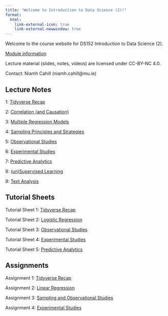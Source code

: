 ```yaml
---
title: "Welcome to Introduction to Data Science (2)!"
format:
  html:
    link-external-icon: true
    link-external-newwindow: true
---
```


Welcome to the course website for DS152 Introduction to Data Science (2).

[Module information](https://ncahill89.github.io/DS152/0-Information.html)

Lecture material (slides, notes, videos) are licensed under CC-BY-NC 4.0.

Contact: Niamh Cahill (niamh.cahill\@mu.ie)

## Lecture Notes

1: [Tidyverse Recap](https://ncahill89.github.io/DS152/1-TidyverseRecap.html)

2: [Correlation (and Causation)](https://ncahill89.github.io/DS152/2-Correlation.html)

3: [Multiple Regression Models](https://ncahill89.github.io/DS152/3-MultipleRegression.html)

4: [Sampling Principles and Strategies](https://ncahill89.github.io/DS152/4-sampling.html)

5: [Observational Studies](https://ncahill89.github.io/DS152/5-ObservationalStudies.html)

6: [Experimental Studies](https://ncahill89.github.io/DS152/6-experiments.html)

7: [Predictive Analytics](https://ncahill89.github.io/DS152/7-PredictiveAnalytics.html)

8: [(un)Supervised Learning](https://ncahill89.github.io/DS152/8-(un)supervisedLearning.html)

9: [Text Analysis](https://ncahill89.github.io/DS152/9b-text.html)


## Tutorial Sheets

Tutorial Sheet 1: [Tidyverse Recap](https://ncahill89.github.io/DS152/Tutorial1.html)

Tutorial Sheet 2: [Logistic Regression](https://ncahill89.github.io/DS152/Tutorial2.html)

Tutorial Sheet 3: [Observational Studies](https://ncahill89.github.io/DS152/Tutorial3.html)

Tutorial Sheet 4: [Experimental Studies](https://ncahill89.github.io/DS152/Tutorial4.html)

Tutorial Sheet 5: [Predictive Analytics](https://ncahill89.github.io/DS152/Tutorial6.html)

## Assignments

Assignment 1: [Tidyverse Recap](https://ncahill89.github.io/DS152/Assignment1.html)

Assignment 2: [Linear Regression](https://ncahill89.github.io/DS152/Assignment2.html)

Assignment 3: [Sampling and Observational Studies](https://ncahill89.github.io/DS152/Assignment3.html)

Assignment 4: [Experimental Studies](https://ncahill89.github.io/DS152/Assignment4.html)



